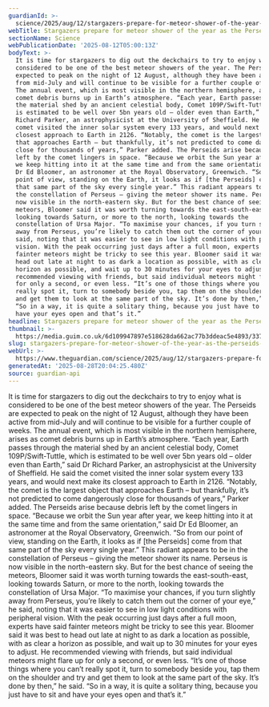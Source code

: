 ```yaml
---
guardianId: >-
  science/2025/aug/12/stargazers-prepare-for-meteor-shower-of-the-year-as-the-perseids-peak
webTitle: Stargazers prepare for meteor shower of the year as the Perseids peak
sectionName: Science
webPublicationDate: '2025-08-12T05:00:13Z'
bodyText: >-
  It is time for stargazers to dig out the deckchairs to try to enjoy what is
  considered to be one of the best meteor showers of the year. The Perseids are
  expected to peak on the night of 12 August, although they have been active
  from mid-July and will continue to be visible for a further couple of weeks.
  The annual event, which is most visible in the northern hemisphere, arises as
  comet debris burns up in Earth’s atmosphere. “Each year, Earth passes through
  the material shed by an ancient celestial body, Comet 109P/Swift-Tuttle, which
  is estimated to be well over 5bn years old – older even than Earth,” said Dr
  Richard Parker, an astrophysicist at the University of Sheffield. He said the
  comet visited the inner solar system every 133 years, and would next make its
  closest approach to Earth in 2126. “Notably, the comet is the largest object
  that approaches Earth – but thankfully, it’s not predicted to come dangerously
  close for thousands of years,” Parker added. The Perseids arise because debris
  left by the comet lingers in space. “Because we orbit the Sun year after year,
  we keep hitting into it at the same time and from the same orientation,” said
  Dr Ed Bloomer, an astronomer at the Royal Observatory, Greenwich. “So from our
  point of view, standing on the Earth, it looks as if [the Perseids] come from
  that same part of the sky every single year.” This radiant appears to be in
  the constellation of Perseus – giving the meteor shower its name. Perseus is
  now visible in the north-eastern sky. But for the best chance of seeing the
  meteors, Bloomer said it was worth turning towards the east-south-east,
  looking towards Saturn, or more to the north, looking towards the
  constellation of Ursa Major. “To maximise your chances, if you turn slightly
  away from Perseus, you’re likely to catch them out the corner of your eye,” he
  said, noting that it was easier to see in low light conditions with peripheral
  vision. With the peak occurring just days after a full moon, experts have said
  fainter meteors might be tricky to see this year. Bloomer said it was best to
  head out late at night to as dark a location as possible, with as clear a
  horizon as possible, and wait up to 30 minutes for your eyes to adjust. He
  recommended viewing with friends, but said individual meteors might flare up
  for only a second, or even less. “It’s one of those things where you can’t
  really spot it, turn to somebody beside you, tap them on the shoulder and try
  and get them to look at the same part of the sky. It’s done by then,” he said.
  “So in a way, it is quite a solitary thing, because you just have to sit and
  have your eyes open and that’s it.”
headline: Stargazers prepare for meteor shower of the year as the Perseids peak
thumbnail: >-
  https://media.guim.co.uk/6d109947897e518628da662ac77b3ddeac5e4893/337_0_2083_1666/500.jpg
slug: stargazers-prepare-for-meteor-shower-of-the-year-as-the-perseids-peak
webUrl: >-
  https://www.theguardian.com/science/2025/aug/12/stargazers-prepare-for-meteor-shower-of-the-year-as-the-perseids-peak
generatedAt: '2025-08-28T20:04:25.480Z'
source: guardian-api
---
```

It is time for stargazers to dig out the deckchairs to try to enjoy what is considered to be one of the best meteor showers of the year. The Perseids are expected to peak on the night of 12 August, although they have been active from mid-July and will continue to be visible for a further couple of weeks. The annual event, which is most visible in the northern hemisphere, arises as comet debris burns up in Earth’s atmosphere. “Each year, Earth passes through the material shed by an ancient celestial body, Comet 109P/Swift-Tuttle, which is estimated to be well over 5bn years old – older even than Earth,” said Dr Richard Parker, an astrophysicist at the University of Sheffield. He said the comet visited the inner solar system every 133 years, and would next make its closest approach to Earth in 2126. “Notably, the comet is the largest object that approaches Earth – but thankfully, it’s not predicted to come dangerously close for thousands of years,” Parker added. The Perseids arise because debris left by the comet lingers in space. “Because we orbit the Sun year after year, we keep hitting into it at the same time and from the same orientation,” said Dr Ed Bloomer, an astronomer at the Royal Observatory, Greenwich. “So from our point of view, standing on the Earth, it looks as if [the Perseids] come from that same part of the sky every single year.” This radiant appears to be in the constellation of Perseus – giving the meteor shower its name. Perseus is now visible in the north-eastern sky. But for the best chance of seeing the meteors, Bloomer said it was worth turning towards the east-south-east, looking towards Saturn, or more to the north, looking towards the constellation of Ursa Major. “To maximise your chances, if you turn slightly away from Perseus, you’re likely to catch them out the corner of your eye,” he said, noting that it was easier to see in low light conditions with peripheral vision. With the peak occurring just days after a full moon, experts have said fainter meteors might be tricky to see this year. Bloomer said it was best to head out late at night to as dark a location as possible, with as clear a horizon as possible, and wait up to 30 minutes for your eyes to adjust. He recommended viewing with friends, but said individual meteors might flare up for only a second, or even less. “It’s one of those things where you can’t really spot it, turn to somebody beside you, tap them on the shoulder and try and get them to look at the same part of the sky. It’s done by then,” he said. “So in a way, it is quite a solitary thing, because you just have to sit and have your eyes open and that’s it.”
